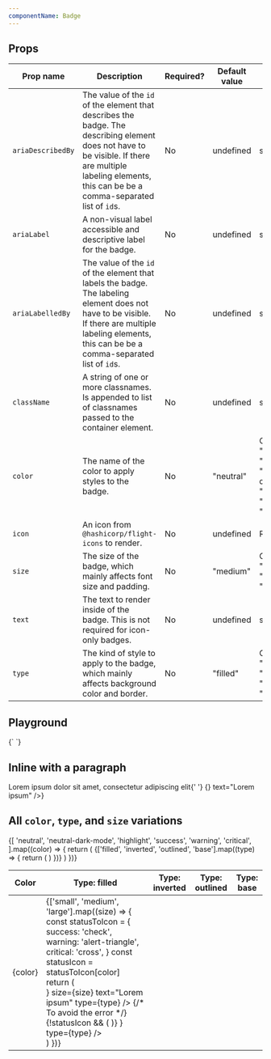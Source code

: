 ```yaml
---
componentName: Badge
---
```


## Props

| Prop name         | Description                                                                                                                                                                                                 | Required? | Default value | Type                                                                               |
| ----------------- | ----------------------------------------------------------------------------------------------------------------------------------------------------------------------------------------------------------- | --------- | ------------- | ---------------------------------------------------------------------------------- |
| `ariaDescribedBy` | The value of the `id` of the element that describes the badge. The describing element does not have to be visible. If there are multiple labeling elements, this can be be a comma-separated list of `id`s. | No        | undefined     | string                                                                             |
| `ariaLabel`       | A non-visual label accessible and descriptive label for the badge.                                                                                                                                          | No        | undefined     | string                                                                             |
| `ariaLabelledBy`  | The value of the `id` of the element that labels the badge. The labeling element does not have to be visible. If there are multiple labeling elements, this can be be a comma-separated list of `id`s.      | No        | undefined     | string                                                                             |
| `className`       | A string of one or more classnames. Is appended to list of classnames passed to the container element.                                                                                                      | No        | undefined     | string                                                                             |
| `color`           | The name of the color to apply styles to the badge.                                                                                                                                                         | No        | "neutral"     | One of: "error", "highlight", "neutral-dark-mode", "neutral", "success", "warning" |
| `icon`            | An icon from `@hashicorp/flight-icons` to render.                                                                                                                                                           | No        | undefined     | ReactElement                                                                       |
| `size`            | The size of the badge, which mainly affects font size and padding.                                                                                                                                          | No        | "medium"      | One of: "small", "medium", "large"                                                 |
| `text`            | The text to render inside of the badge. This is not required for icon-only badges.                                                                                                                          | No        | undefined     | string                                                                             |
| `type`            | The kind of style to apply to the badge, which mainly affects background color and border.                                                                                                                  | No        | "filled"      | One of: "filled", "inverted", "outlined", "base"                                   |

## Playground

<LiveComponent>
	{`
<Badge
  text="Default"
/>
`}
</LiveComponent>

## Inline with a paragraph

<p>
	Lorem ipsum dolor sit amet, consectetur adipiscing elit{' '}
	{<Badge icon={<SwingsetTestIcon name="plus" />} text="Lorem ipsum" />}
</p>

## All `color`, `type`, and `size` variations

<table>
	<thead>
		<tr>
			<th>Color</th>
			<th>Type: filled</th>
			<th>Type: inverted</th>
			<th>Type: outlined</th>
			<th>Type: base</th>
		</tr>
	</thead>
	<tbody>
		{[
			'neutral',
			'neutral-dark-mode',
			'highlight',
			'success',
			'warning',
			'critical',
		].map((color) => {
			return (
				<tr>
					<td>{color}</td>
					{['filled', 'inverted', 'outlined', 'base'].map((type) => {
						return (
							<td
								style={{
									backgroundColor:
										color === 'neutral-dark-mode' ? 'black' : 'transparent',
									padding: 16,
								}}
							>
								{['small', 'medium', 'large'].map((size) => {
									const statusToIcon = {
										success: 'check',
										warning: 'alert-triangle',
										critical: 'cross',
									}
									const statusIcon = statusToIcon[color]
									return (
										<div
											style={{
												display: 'flex',
												alignItems: 'center',
												marginBottom: 8,
												gap: 8,
											}}
										>
											<Badge
												color={color}
												icon={<SwingsetTestIcon name={statusIcon} />}
												size={size}
												text="Lorem ipsum"
												type={type}
											/>
											{/* To avoid the error */}
											{!statusIcon && (
												<Badge
													color={color}
													size={size}
													text="Lorem ipsum"
													type={type}
												/>
											)}
											<Badge
												ariaLabel="Lorem ipsum"
												color={color}
												size={size}
												icon={<SwingsetTestIcon name={statusIcon} />}
												type={type}
											/>
										</div>
									)
								})}
							</td>
						)
					})}
				</tr>
			)
		})}
	</tbody>
</table>
